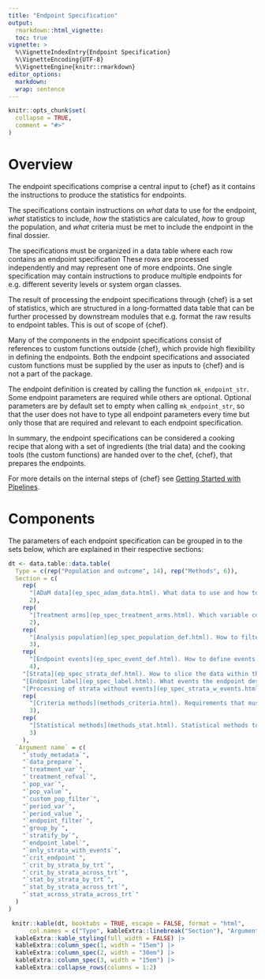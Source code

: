 ```yaml
---
title: "Endpoint Specification"
output:
  rmarkdown::html_vignette:
  toc: true
vignette: >
  %\VignetteIndexEntry{Endpoint Specification}
  %\VignetteEncoding{UTF-8}
  %\VignetteEngine{knitr::rmarkdown}
editor_options:
  markdown:
  wrap: sentence
---
```


```r
knitr::opts_chunk$set(
  collapse = TRUE,
  comment = "#>"
)
```

# Overview

The endpoint specifications comprise a central input to {chef} as it contains the instructions to produce the statistics for endpoints.

The specifications contain instructions on *what* data to use for the endpoint, *what* statistics to include, *how* the statistics are calculated, *how* to group the population, and *what* criteria must be met to include the endpoint in the final dossier.

The specifications must be organized in a data table where each row contains an endpoint specification
These rows are processed independently and may represent one of more endpoints.
One single specification may contain instructions to produce multiple endpoints for e.g. different severity levels or system organ classes.

The result of processing the endpoint specifications through {chef} is a set of statistics, which are structured in a long-formatted data table that can be further processed by downstream modules that e.g. format the raw results to endpoint tables. This is out of scope of {chef}.

Many of the components in the endpoint specifications consist of references to custom functions outside {chef}, which provide high flexibility in defining the endpoints.
Both the endpoint specifications and associated custom functions must be supplied by the user as inputs to {chef} and is not a part of the package.

The endpoint definition is created by calling the function `mk_endpoint_str`. Some endpoint parameters are required while others are optional. Optional parameters are by default set to empty when calling `mk_endpoint_str`, so that the user does not have to type all endpoint parameters every time but only those that are required and relevant to each endpoint specification.

In summary, the endpoint specifications can be considered a cooking recipe that along with a set of ingredients (the trial data) and the cooking tools (the custom functions) are handed over to the chef, {chef}, that prepares the endpoints.

For more details on the internal steps of {chef} see [Getting Started with Pipelines](targets_gettingstarted.html).

# Components

The parameters of each endpoint specification can be grouped in to the sets below, which are explained in their respective sections:
```r
dt <- data.table::data.table(
  Type = c(rep("Population and outcome", 14), rep("Methods", 6)),
  Section = c(
    rep(
      "[ADaM data](ep_spec_adam_data.html). What data to use and how to consolidate it into a single data table for the endpoint that is used to calculate statistics.",
      2),
    rep(
      "[Treatment arms](ep_spec_treatment_arms.html). Which variable contains marking of the treatment arms and what is the reference/intervention treatment arm.",
      2),
    rep(
      "[Analysis population](ep_spec_population_def.html). How to filter the data to the analysis population for the endpoint.",
      3),
    rep(
      "[Endpoint events](ep_spec_event_def.html). How to define events for the endpoint.",
      4),
    "[Strata](ep_spec_strata_def.html). How to slice the data within the endpoint.",
    "[Endpoint label](ep_spec_label.html). What events the endpoint describes.",
    "[Processing of strata without events](ep_spec_strata_w_events.html). Specification of whether only strata levels with events are to be incorporated in the endpoint.",
    rep(
      "[Criteria methods](methods_criteria.html). Requirements that must be met to include different types of statistics in the endpoint results.",
      3),
    rep(
      "[Statistical methods](methods_stat.html). Statistical methods to apply in the endpoint.",
      3)
    ),
  `Argument name` = c(
    "`study_metadata`",
    "`data_prepare`",
    "`treatment_var`",
    "`treatment_refval`",
    "`pop_var`",
    "`pop_value`",
    "`custom_pop_filter`",
    "`period_var`",
    "`period_value`",
    "`endpoint_filter`",
    "`group_by`",
    "`stratify_by`",
    "`endpoint_label`",
    "`only_strata_with_events`",
    "`crit_endpoint`",
    "`crit_by_strata_by_trt`",
    "`crit_by_strata_across_trt`",
    "`stat_by_strata_by_trt`",
    "`stat_by_strata_across_trt`",
    "`stat_across_strata_across_trt`"
  )
)

 knitr::kable(dt, booktabs = TRUE, escape = FALSE, format = "html", 
      col.names = c("Type", kableExtra::linebreak("Section"), "Argument name")) |>
  kableExtra::kable_styling(full_width = FALSE) |>
  kableExtra::column_spec(1, width = "15em") |>
  kableExtra::column_spec(2, width = "30em") |>
  kableExtra::column_spec(3, width = "15em") |>
  kableExtra::collapse_rows(columns = 1:2)
```
